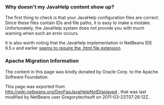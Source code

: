 <!--

    Licensed to the Apache Software Foundation (ASF) under one
    or more contributor license agreements.  See the NOTICE file
    distributed with this work for additional information
    regarding copyright ownership.  The ASF licenses this file
    to you under the Apache License, Version 2.0 (the
    "License"); you may not use this file except in compliance
    with the License.  You may obtain a copy of the License at

      http://www.apache.org/licenses/LICENSE-2.0

    Unless required by applicable law or agreed to in writing,
    software distributed under the License is distributed on an
    "AS IS" BASIS, WITHOUT WARRANTIES OR CONDITIONS OF ANY
    KIND, either express or implied.  See the License for the
    specific language governing permissions and limitations
    under the License.

-->

===Why doesn't my JavaHelp content show up?===
The first thing to check is that your JavaHelp configuration files are correct. Since these files contain IDs and file paths, it is easy to make a mistake. Unfortunately, the JavaHelp system does not provide you with much warning when such an error occurs.

It is also worth noting that the JavaHelp implementation in NetBeans IDE 6.5.x and earlier [http://www.netbeans.org/issues/show_bug.cgi?id=160276 seems to require the .html file extension].

===Apache Migration Information===

The content in this page was kindly donated by Oracle Corp. to the
Apache Software Foundation.

This page was exported from http://wiki.netbeans.org/DevFaqJavaHelpNotDisplayed , 
that was last modified by NetBeans user Gregorytechsoft 
on 2011-03-23T07:26:12Z.


